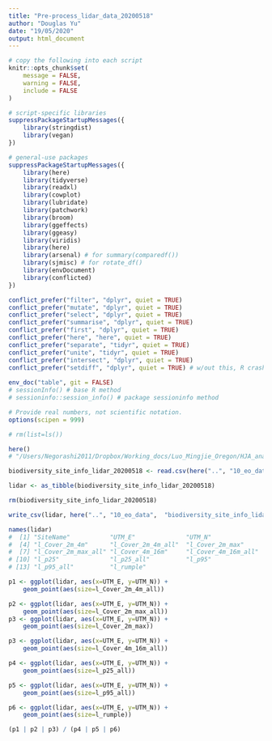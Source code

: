 ```yaml
---
title: "Pre-process_lidar_data_20200518"
author: "Douglas Yu"
date: "19/05/2020"
output: html_document
---
```


```r
# copy the following into each script   
knitr::opts_chunk$set(
	message = FALSE,
	warning = FALSE,
	include = FALSE
)

# script-specific libraries
suppressPackageStartupMessages({
    library(stringdist)
    library(vegan)
})

# general-use packages
suppressPackageStartupMessages({
    library(here)
    library(tidyverse) 
    library(readxl)
    library(cowplot)
    library(lubridate)
    library(patchwork)
    library(broom)
    library(ggeffects)
    library(ggeasy)
    library(viridis)
    library(here)
    library(arsenal) # for summary(comparedf())
    library(sjmisc) # for rotate_df()
    library(envDocument)
    library(conflicted)
})

conflict_prefer("filter", "dplyr", quiet = TRUE)
conflict_prefer("mutate", "dplyr", quiet = TRUE)
conflict_prefer("select", "dplyr", quiet = TRUE)
conflict_prefer("summarise", "dplyr", quiet = TRUE)
conflict_prefer("first", "dplyr", quiet = TRUE)
conflict_prefer("here", "here", quiet = TRUE)
conflict_prefer("separate", "tidyr", quiet = TRUE)
conflict_prefer("unite", "tidyr", quiet = TRUE)
conflict_prefer("intersect", "dplyr", quiet = TRUE)
conflict_prefer("setdiff", "dplyr", quiet = TRUE) # w/out this, R crashes
  
env_doc("table", git = FALSE)
# sessionInfo() # base R method
# sessioninfo::session_info() # package sessioninfo method

# Provide real numbers, not scientific notation.
options(scipen = 999)

# rm(list=ls())

```


```r
here()
# "/Users/Negorashi2011/Dropbox/Working_docs/Luo_Mingjie_Oregon/HJA_analyses_Kelpie/HJA_scripts/9_ecological_analyses"

biodiversity_site_info_lidar_20200518 <- read.csv(here("..", "10_eo_data",  "biodiversity_site_info_lidar_20200518.txt"), row.names=1)

lidar <- as_tibble(biodiversity_site_info_lidar_20200518)

rm(biodiversity_site_info_lidar_20200518)
```

```r

write_csv(lidar, here("..", "10_eo_data",  "biodiversity_site_info_lidar_20200518_cleaned.txt"))

```

```r
names(lidar)
#  [1] "SiteName"           "UTM_E"              "UTM_N"             
#  [4] "l_Cover_2m_4m"      "l_Cover_2m_4m_all"  "l_Cover_2m_max"    
#  [7] "l_Cover_2m_max_all" "l_Cover_4m_16m"     "l_Cover_4m_16m_all"
# [10] "l_p25"              "l_p25_all"          "l_p95"             
# [13] "l_p95_all"          "l_rumple"      

p1 <- ggplot(lidar, aes(x=UTM_E, y=UTM_N)) +
    geom_point(aes(size=l_Cover_2m_4m_all))

p2 <- ggplot(lidar, aes(x=UTM_E, y=UTM_N)) +
    geom_point(aes(size=l_Cover_2m_max_all))
p3 <- ggplot(lidar, aes(x=UTM_E, y=UTM_N)) +
    geom_point(aes(size=l_Cover_2m_max))

p3 <- ggplot(lidar, aes(x=UTM_E, y=UTM_N)) +
    geom_point(aes(size=l_Cover_4m_16m_all))

p4 <- ggplot(lidar, aes(x=UTM_E, y=UTM_N)) +
    geom_point(aes(size=l_p25_all))

p5 <- ggplot(lidar, aes(x=UTM_E, y=UTM_N)) +
    geom_point(aes(size=l_p95_all))

p6 <- ggplot(lidar, aes(x=UTM_E, y=UTM_N)) +
    geom_point(aes(size=l_rumple))

(p1 | p2 | p3) / (p4 | p5 | p6)
```


